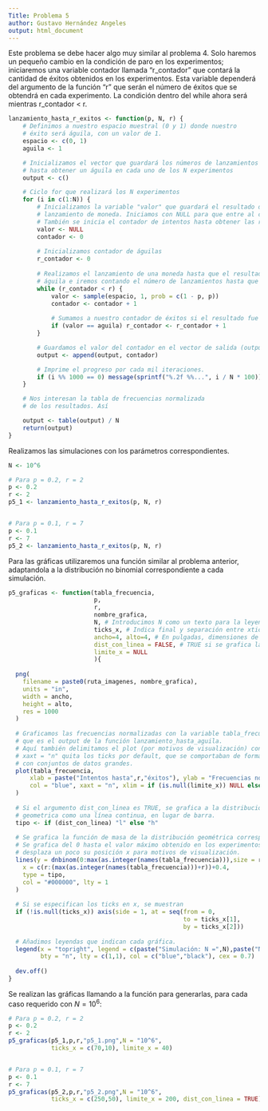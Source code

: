 ---
Title: Problema 5
author: Gustavo Hernández Angeles
output: html_document
---

Este problema se debe hacer algo muy similar al problema 4. Solo haremos un pequeño cambio en la condición de paro en los experimentos; iniciaremos una variable contador llamada "r_contador" que contará la cantidad de éxitos obtenidos en los experimentos. Esta variable dependerá del argumento de la función "r" que serán el número de éxitos que se obtendrá en cada experimento. La condición dentro del while ahora será mientras r_contador < r.

```{r}
lanzamiento_hasta_r_exitos <- function(p, N, r) {
    # Definimos a nuestro espacio muestral (0 y 1) donde nuestro
    # éxito será águila, con un valor de 1.
    espacio <- c(0, 1)
    aguila <- 1

    # Inicializamos el vector que guardará los números de lanzamientos
    # hasta obtener un águila en cada uno de los N experimentos
    output <- c()

    # Ciclo for que realizará los N experimentos
    for (i in c(1:N)) {
        # Inicializamos la variable "valor" que guardará el resultado de un
        # lanzamiento de moneda. Iniciamos con NULL para que entre al ciclo.
        # También se inicia el contador de intentos hasta obtener las r águilas.
        valor <- NULL
        contador <- 0
        
        # Inicializamos contador de águilas
        r_contador <- 0
        
        # Realizamos el lanzamiento de una moneda hasta que el resultado sea
        # águila e iremos contando el número de lanzamientos hasta que esto suceda.
        while (r_contador < r) {
            valor <- sample(espacio, 1, prob = c(1 - p, p))
            contador <- contador + 1
            
            # Sumamos a nuestro contador de éxitos si el resultado fue águila.
            if (valor == aguila) r_contador <- r_contador + 1
        }

        # Guardamos el valor del contador en el vector de salida (output).
        output <- append(output, contador)

        # Imprime el progreso por cada mil iteraciones.
        if (i %% 1000 == 0) message(sprintf("%.2f %%...", i / N * 100))
    }

    # Nos interesan la tabla de frecuencias normalizada
    # de los resultados. Así

    output <- table(output) / N
    return(output)
}
```


Realizamos las simulaciones con los parámetros correspondientes.

```{r}
N <- 10^6

# Para p = 0.2, r = 2
p <- 0.2
r <- 2
p5_1 <- lanzamiento_hasta_r_exitos(p, N, r)


# Para p = 0.1, r = 7
p <- 0.1
r <- 7
p5_2 <- lanzamiento_hasta_r_exitos(p, N, r)

```

Para las gráficas utilizaremos una función similar al problema anterior, adaptandola a la distribución no binomial correspondiente a cada simulación.

```{r}
p5_graficas <- function(tabla_frecuencia,
                        p,
                        r,
                        nombre_grafica,
                        N, # Introducimos N como un texto para la leyenda.
                        ticks_x, # Indica final y separación entre xticks
                        ancho=4, alto=4, # En pulgadas, dimensiones de grafica
                        dist_con_linea = FALSE, # TRUE si se grafica la dist como linea,
                        limite_x = NULL
                        ){
  
  png(
    filename = paste0(ruta_imagenes, nombre_grafica),
    units = "in",
    width = ancho,
    height = alto,
    res = 1000
  )
  
  # Graficamos las frecuencias normalizadas con la variable tabla_frecuencia,
  # que es el output de la función lanzamiento_hasta_aguila.
  # Aquí también delimitamos el plot (por motivos de visualización) con xlim.
  # xaxt = "n" quita los ticks por default, que se comportaban de forma errática
  # con conjuntos de datos grandes.
  plot(tabla_frecuencia,
      xlab = paste("Intentos hasta",r,"éxitos"), ylab = "Frecuencias normalizadas",
      col = "blue", xaxt = "n", xlim = if (is.null(limite_x)) NULL else c(0,limite_x)
  )
  
  # Si el argumento dist_con_linea es TRUE, se grafica a la distribución
  # geometrica como una línea continua, en lugar de barra.
  tipo <- if (dist_con_linea) "l" else "h"
  
  # Se grafica la función de masa de la distribución geométrica correspondiente.
  # Se grafica del 0 hasta el valor máximo obtenido en los experimentos, se 
  # desplaza un poco su posición x para motivos de visualización.
  lines(y = dnbinom(0:max(as.integer(names(tabla_frecuencia))),size = r, prob = p),
    x = c(r:(max(as.integer(names(tabla_frecuencia)))+r))+0.4,
    type = tipo,
    col = "#000000", lty = 1
  )
  
  # Si se especifican los ticks en x, se muestran
  if (!is.null(ticks_x)) axis(side = 1, at = seq(from = 0,
                                                 to = ticks_x[1],
                                                 by = ticks_x[2]))
  
  # Añadimos leyendas que indican cada gráfica.
  legend(x = "topright", legend = c(paste("Simulación: N =",N),paste("NB( p =",p,", r =",r,")")),
         bty = "n", lty = c(1,1), col = c("blue","black"), cex = 0.7)
  
  dev.off()
}
```


Se realizan las gráficas llamando a la función para generarlas, para cada caso requerido con $N=10^6$:

```{r}


# Para p = 0.2, r = 2
p <- 0.2
r <- 2
p5_graficas(p5_1,p,r,"p5_1.png",N = "10^6",
            ticks_x = c(70,10), limite_x = 40)


# Para p = 0.1, r = 7
p <- 0.1
r <- 7
p5_graficas(p5_2,p,r,"p5_2.png",N = "10^6",
            ticks_x = c(250,50), limite_x = 200, dist_con_linea = TRUE)


```


